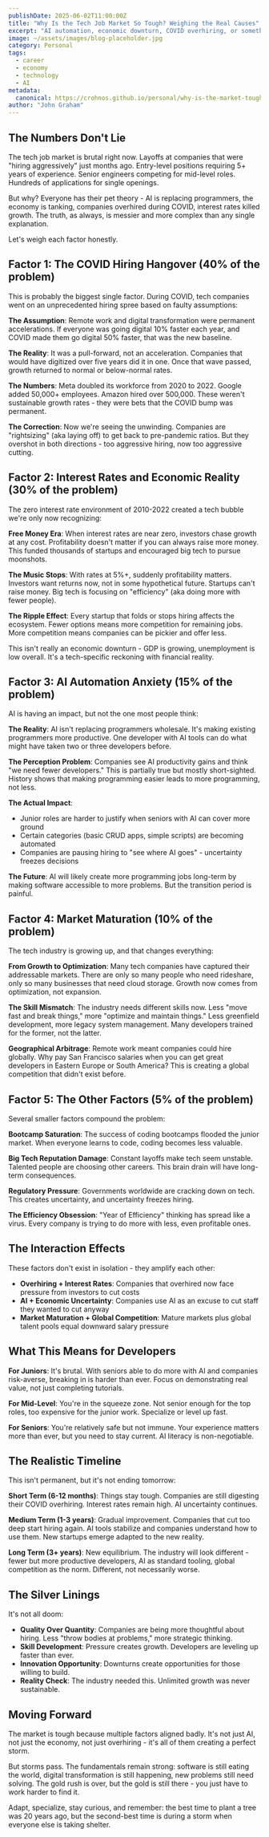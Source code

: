 ```yaml
---
publishDate: 2025-06-02T11:00:00Z
title: "Why Is the Tech Job Market So Tough? Weighing the Real Causes"
excerpt: "AI automation, economic downturn, COVID overhiring, or something else? Breaking down the factors behind the brutal tech job market."
image: ~/assets/images/blog-placeholder.jpg
category: Personal
tags:
  - career
  - economy
  - technology
  - AI
metadata:
  canonical: https://crohnos.github.io/personal/why-is-the-market-tough
author: "John Graham"
---
```


## The Numbers Don't Lie

The tech job market is brutal right now. Layoffs at companies that were "hiring aggressively" just months ago. Entry-level positions requiring 5+ years of experience. Senior engineers competing for mid-level roles. Hundreds of applications for single openings.

But why? Everyone has their pet theory - AI is replacing programmers, the economy is tanking, companies overhired during COVID, interest rates killed growth. The truth, as always, is messier and more complex than any single explanation.

Let's weigh each factor honestly.

## Factor 1: The COVID Hiring Hangover (40% of the problem)

This is probably the biggest single factor. During COVID, tech companies went on an unprecedented hiring spree based on faulty assumptions:

**The Assumption**: Remote work and digital transformation were permanent accelerations. If everyone was going digital 10% faster each year, and COVID made them go digital 50% faster, that was the new baseline.

**The Reality**: It was a pull-forward, not an acceleration. Companies that would have digitized over five years did it in one. Once that wave passed, growth returned to normal or below-normal rates.

**The Numbers**: Meta doubled its workforce from 2020 to 2022. Google added 50,000+ employees. Amazon hired over 500,000. These weren't sustainable growth rates - they were bets that the COVID bump was permanent.

**The Correction**: Now we're seeing the unwinding. Companies are "rightsizing" (aka laying off) to get back to pre-pandemic ratios. But they overshot in both directions - too aggressive hiring, now too aggressive cutting.

## Factor 2: Interest Rates and Economic Reality (30% of the problem)

The zero interest rate environment of 2010-2022 created a tech bubble we're only now recognizing:

**Free Money Era**: When interest rates are near zero, investors chase growth at any cost. Profitability doesn't matter if you can always raise more money. This funded thousands of startups and encouraged big tech to pursue moonshots.

**The Music Stops**: With rates at 5%+, suddenly profitability matters. Investors want returns now, not in some hypothetical future. Startups can't raise money. Big tech is focusing on "efficiency" (aka doing more with fewer people).

**The Ripple Effect**: Every startup that folds or stops hiring affects the ecosystem. Fewer options means more competition for remaining jobs. More competition means companies can be pickier and offer less.

This isn't really an economic downturn - GDP is growing, unemployment is low overall. It's a tech-specific reckoning with financial reality.

## Factor 3: AI Automation Anxiety (15% of the problem)

AI is having an impact, but not the one most people think:

**The Reality**: AI isn't replacing programmers wholesale. It's making existing programmers more productive. One developer with AI tools can do what might have taken two or three developers before.

**The Perception Problem**: Companies see AI productivity gains and think "we need fewer developers." This is partially true but mostly short-sighted. History shows that making programming easier leads to more programming, not less.

**The Actual Impact**: 
- Junior roles are harder to justify when seniors with AI can cover more ground
- Certain categories (basic CRUD apps, simple scripts) are becoming automated
- Companies are pausing hiring to "see where AI goes" - uncertainty freezes decisions

**The Future**: AI will likely create more programming jobs long-term by making software accessible to more problems. But the transition period is painful.

## Factor 4: Market Maturation (10% of the problem)

The tech industry is growing up, and that changes everything:

**From Growth to Optimization**: Many tech companies have captured their addressable markets. There are only so many people who need rideshare, only so many businesses that need cloud storage. Growth now comes from optimization, not expansion.

**The Skill Mismatch**: The industry needs different skills now. Less "move fast and break things," more "optimize and maintain things." Less greenfield development, more legacy system management. Many developers trained for the former, not the latter.

**Geographical Arbitrage**: Remote work meant companies could hire globally. Why pay San Francisco salaries when you can get great developers in Eastern Europe or South America? This is creating a global competition that didn't exist before.

## Factor 5: The Other Factors (5% of the problem)

Several smaller factors compound the problem:

**Bootcamp Saturation**: The success of coding bootcamps flooded the junior market. When everyone learns to code, coding becomes less valuable.

**Big Tech Reputation Damage**: Constant layoffs make tech seem unstable. Talented people are choosing other careers. This brain drain will have long-term consequences.

**Regulatory Pressure**: Governments worldwide are cracking down on tech. This creates uncertainty, and uncertainty freezes hiring.

**The Efficiency Obsession**: "Year of Efficiency" thinking has spread like a virus. Every company is trying to do more with less, even profitable ones.

## The Interaction Effects

These factors don't exist in isolation - they amplify each other:

- **Overhiring + Interest Rates**: Companies that overhired now face pressure from investors to cut costs
- **AI + Economic Uncertainty**: Companies use AI as an excuse to cut staff they wanted to cut anyway
- **Market Maturation + Global Competition**: Mature markets plus global talent pools equal downward salary pressure

## What This Means for Developers

**For Juniors**: It's brutal. With seniors able to do more with AI and companies risk-averse, breaking in is harder than ever. Focus on demonstrating real value, not just completing tutorials.

**For Mid-Level**: You're in the squeeze zone. Not senior enough for the top roles, too expensive for the junior work. Specialize or level up fast.

**For Seniors**: You're relatively safe but not immune. Your experience matters more than ever, but you need to stay current. AI literacy is non-negotiable.

## The Realistic Timeline

This isn't permanent, but it's not ending tomorrow:

**Short Term (6-12 months)**: Things stay tough. Companies are still digesting their COVID overhiring. Interest rates remain high. AI uncertainty continues.

**Medium Term (1-3 years)**: Gradual improvement. Companies that cut too deep start hiring again. AI tools stabilize and companies understand how to use them. New startups emerge adapted to the new reality.

**Long Term (3+ years)**: New equilibrium. The industry will look different - fewer but more productive developers, AI as standard tooling, global competition as the norm. Different, not necessarily worse.

## The Silver Linings

It's not all doom:

- **Quality Over Quantity**: Companies are being more thoughtful about hiring. Less "throw bodies at problems," more strategic thinking.
- **Skill Development**: Pressure creates growth. Developers are leveling up faster than ever.
- **Innovation Opportunity**: Downturns create opportunities for those willing to build.
- **Reality Check**: The industry needed this. Unlimited growth was never sustainable.

## Moving Forward

The market is tough because multiple factors aligned badly. It's not just AI, not just the economy, not just overhiring - it's all of them creating a perfect storm.

But storms pass. The fundamentals remain strong: software is still eating the world, digital transformation is still happening, new problems still need solving. The gold rush is over, but the gold is still there - you just have to work harder to find it.

Adapt, specialize, stay curious, and remember: the best time to plant a tree was 20 years ago, but the second-best time is during a storm when everyone else is taking shelter.